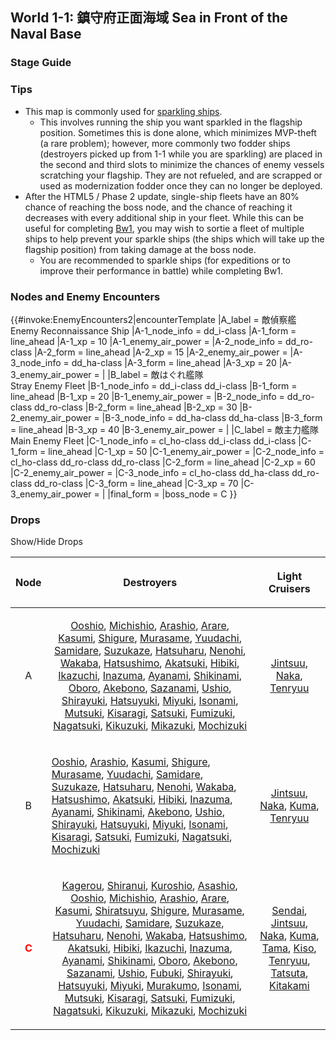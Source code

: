==World 1-1: 鎮守府正面海域 Sea in Front of the Naval Base==
{{LabSortieworld
| map = 1 01.png
| difficulty = ☆
| item = None
| exp = Varies
| code = 近海警備 (Coastal Waters Defense)
| jptext = 鎮守府正面近海の警備に出動せよ！
| entext = Mobilize for a patrol of the waters outside the naval base!
}}

===Stage Guide===
{{MapBranchingTable
|title = 1-1 Branching Rules

|order = B, C

|A -> B = * If Fleet consist of 1 ship, 20% chance
* If each additional ship, add 5% chance per ship
|A -> C = * If Fleet consist of 1 ship, 80% chance
* If each additional ship, subtract 5% chance per ship
}}
===Tips===
*This map is commonly used for [[Morale/Fatigue#Running_1-1_solo|sparkling ships]].
**This involves running the ship you want sparkled in the flagship position. Sometimes this is done alone, which minimizes MVP-theft (a rare problem); however, more commonly two fodder ships (destroyers picked up from 1-1 while you are sparkling) are placed in the second and third slots to minimize the chances of enemy vessels scratching your flagship. They are not refueled, and are scrapped or used as modernization fodder once they can no longer be deployed.
*After the HTML5 / Phase 2 update, single-ship fleets have an 80% chance of reaching the boss node, and the chance of reaching it decreases with every additional ship in your fleet. While this can be useful for completing [[Quests#Bw1|Bw1]], you may wish to sortie a fleet of multiple ships to help prevent your sparkle ships (the ships which will take up the flagship position) from taking damage at the boss node.
**You are recommended to sparkle ships (for expeditions or to improve their performance in battle) while completing Bw1.

===Nodes and Enemy Encounters===
{{#invoke:EnemyEncounters2|encounterTemplate
|A_label = 敵偵察艦 <br> Enemy Reconnaissance Ship
|A-1_node_info = dd_i-class
|A-1_form = line_ahead
|A-1_xp = 10
|A-1_enemy_air_power =
|A-2_node_info = dd_ro-class
|A-2_form = line_ahead
|A-2_xp = 15
|A-2_enemy_air_power =
|A-3_node_info = dd_ha-class
|A-3_form = line_ahead
|A-3_xp = 20
|A-3_enemy_air_power =
|
|B_label = 敵はぐれ艦隊 <br> Stray Enemy Fleet
|B-1_node_info = dd_i-class dd_i-class
|B-1_form = line_ahead
|B-1_xp = 20
|B-1_enemy_air_power =
|B-2_node_info = dd_ro-class dd_ro-class
|B-2_form = line_ahead
|B-2_xp = 30
|B-2_enemy_air_power =
|B-3_node_info = dd_ha-class dd_ha-class
|B-3_form = line_ahead
|B-3_xp = 40
|B-3_enemy_air_power =
|
|C_label = 敵主力艦隊 <br> Main Enemy Fleet
|C-1_node_info = cl_ho-class dd_i-class dd_i-class
|C-1_form = line_ahead
|C-1_xp = 50
|C-1_enemy_air_power =
|C-2_node_info = cl_ho-class dd_ro-class dd_ro-class
|C-2_form = line_ahead
|C-2_xp = 60
|C-2_enemy_air_power =
|C-3_node_info = cl_ho-class dd_ha-class dd_ro-class dd_ro-class
|C-3_form = line_ahead
|C-3_xp = 70
|C-3_enemy_air_power =
|
|final_form = 
|boss_node = C
}}

===Drops===
<div class="mw-customtoggle-1-1-drop globalbutton">Show/Hide Drops</div>
{| class="mw-collapsible mw-collapsed wikitable" id="mw-customcollapsible-1-1-drop"
!Node
!Destroyers
!Light Cruisers
|-
| style="text-align:center;" |A
| style="text-align:center;" |[[Ooshio]], [[Michishio]], [[Arashio]], [[Arare]], [[Kasumi]], [[Shigure]], [[Murasame]], [[Yuudachi]], [[Samidare]], [[Suzukaze]], [[Hatsuharu]], [[Nenohi]], [[Wakaba]], [[Hatsushimo]], [[Akatsuki]], [[Hibiki]], [[Ikazuchi]], [[Inazuma]], [[Ayanami]], [[Shikinami]], [[Oboro]], [[Akebono]], [[Sazanami]], [[Ushio]], [[Shirayuki]], [[Hatsuyuki]], [[Miyuki]], [[Isonami]], [[Mutsuki]], [[Kisaragi]], [[Satsuki]], [[Fumizuki]], [[Nagatsuki]], [[Kikuzuki]], [[Mikazuki]], [[Mochizuki]]
| style="text-align:center;" |[[Jintsuu]], [[Naka]], [[Tenryuu]]
|-
| style="text-align:center;" |B
|

<p style="text-align:center;">[[Ooshio]], [[Arashio]], [[Kasumi]], [[Shigure]], [[Murasame]], [[Yuudachi]], [[Samidare]], [[Suzukaze]], [[Hatsuharu]], [[Nenohi]], [[Wakaba]], [[Hatsushimo]], [[Akatsuki]], [[Hibiki]], [[Inazuma]], [[Ayanami]], [[Shikinami]], [[Akebono]], [[Ushio]], [[Shirayuki]], [[Hatsuyuki]], [[Miyuki]], [[Isonami]], [[Kisaragi]], [[Satsuki]], [[Fumizuki]], [[Nagatsuki]], [[Mochizuki]]</p>
| style="text-align:center;" |[[Jintsuu]], [[Naka]], [[Kuma]], [[Tenryuu]]
|-
| style="text-align:center;" |'''<span class="wikicolor" style="color:Red">C</span>'''
| style="text-align:center;" |[[Kagerou]], [[Shiranui]], [[Kuroshio]], [[Asashio]], [[Ooshio]], [[Michishio]], [[Arashio]], [[Arare]], [[Kasumi]], [[Shiratsuyu]], [[Shigure]], [[Murasame]], [[Yuudachi]], [[Samidare]], [[Suzukaze]], [[Hatsuharu]], [[Nenohi]], [[Wakaba]], [[Hatsushimo]], [[Akatsuki]], [[Hibiki]], [[Ikazuchi]], [[Inazuma]], [[Ayanami]], [[Shikinami]], [[Oboro]], [[Akebono]], [[Sazanami]], [[Ushio]], [[Fubuki]], [[Shirayuki]], [[Hatsuyuki]], [[Miyuki]], [[Murakumo]], [[Isonami]], [[Mutsuki]], [[Kisaragi]], [[Satsuki]], [[Fumizuki]], [[Nagatsuki]], [[Kikuzuki]], [[Mikazuki]], [[Mochizuki]]
| style="text-align:center;" |[[Sendai]], [[Jintsuu]], [[Naka]], [[Kuma]], [[Tama]], [[Kiso]], [[Tenryuu]], [[Tatsuta]], [[Kitakami]]
|}